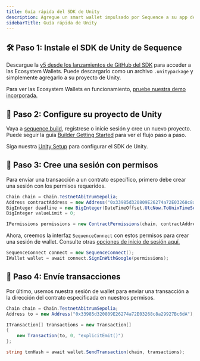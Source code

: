 ```yaml
---
title: Guía rápida del SDK de Unity
description: Agregue un smart wallet impulsado por Sequence a su app de Unity.
sidebarTitle: Guía rápida de Unity
---
```


## 🛠️ Paso 1: Instale el SDK de Unity de Sequence
Descargue la [v5 desde los lanzamientos de GitHub del SDK](https://github.com/0xsequence/sequence-unity/releases/tag/v5-beta)
para acceder a las Ecosystem Wallets. Puede descargarlo como un archivo `.unitypackage` y simplemente agregarlo a su proyecto de Unity.

Para ver las Ecosystem Wallets en funcionamiento, [pruebe nuestra demo incorporada.](/sdk/unity/ecosystem-wallet/setup#try-our-built-in-demo)

## 🔑 Paso 2: Configure su proyecto de Unity
Vaya a [sequence.build](https://sequence.build), regístrese o inicie sesión y cree un nuevo proyecto. Puede seguir la guía [Builder Getting Started](/solutions/builder/getting-started) para ver el flujo paso a paso.

Siga nuestra [Unity Setup](/sdk/unity/ecosystem-wallet/setup) para configurar el SDK de Unity.

## 💼 Paso 3: Cree una sesión con permisos
Para enviar una transacción a un contrato específico, primero debe crear una sesión con los permisos requeridos.

```csharp
Chain chain = Chain.TestnetAbitrumSepolia;
Address contractAddress = new Address("0x33985d320809E26274a72E03268c8a29927Bc6dA");
BigInteger deadline = new BigInteger(DateTimeOffset.UtcNow.ToUnixTimeSeconds() * 1000 + 1000 * 60 * 5000);
BigInteger valueLimit = 0;

IPermissions permissions = new ContractPermissions(chain, contractAddress, deadline, valueLimit);
```

Ahora, creemos la interfaz `SequenceConnect` con estos permisos para crear una sesión de wallet.
Consulte otras [opciones de inicio de sesión aquí.](/sdk/unity/ecosystem-wallet/setup#try-our-built-in-demo)

```csharp
SequenceConnect connect = new SequenceConnect();
IWallet wallet = await connect.SignInWithGoogle(permissions);
```

## 📨 Paso 4: Envíe transacciones
Por último, usemos nuestra sesión de wallet para enviar una transacción a la dirección del contrato especificada en nuestros permisos.

```csharp
Chain chain = Chain.TestnetAbitrumSepolia;
Address to = new Address("0x33985d320809E26274a72E03268c8a29927Bc6dA");

ITransaction[] transactions = new Transaction[]
{
    new Transaction(to, 0, "explicitEmit()")
};

string txnHash = await wallet.SendTransaction(chain, transactions);
```